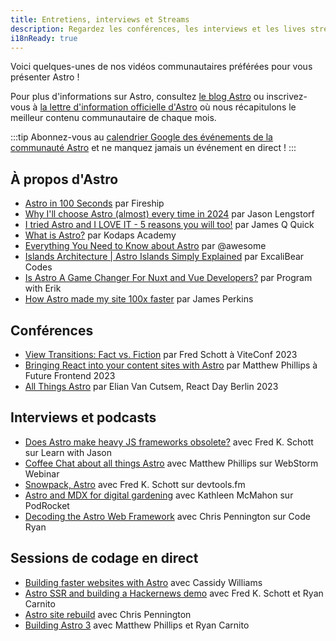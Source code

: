 ```yaml
---
title: Entretiens, interviews et Streams
description: Regardez les conférences, les interviews et les lives streams sur Astro!
i18nReady: true
---
```



Voici quelques-unes de nos vidéos communautaires préférées pour vous présenter Astro !  

Pour plus d'informations sur Astro, consultez [le blog Astro](https://astro.build/blog/) ou inscrivez-vous à [la lettre d'information officielle d'Astro](https://astro.build/newsletter/signup) où nous récapitulons le meilleur contenu communautaire de chaque mois.

:::tip
Abonnez-vous au [calendrier Google des événements de la communauté Astro](https://calendar.google.com/calendar/embed?src=c_g6re3u5gkl0mug3ktn1dibqhfk%40group.calendar.google.com) et ne manquez jamais un événement en direct !
:::

## À propos d'Astro

- [Astro in 100 Seconds](https://www.youtube.com/watch?v=dsTXcSeAZq8) par Fireship
- [Why I'll choose Astro (almost) every time in 2024](https://www.youtube.com/watch?v=kssIEqSJeMI) par Jason Lengstorf
- [I tried Astro and I LOVE IT - 5 reasons you will too!](https://www.youtube.com/watch?v=wND4lSml31A) par James Q Quick
- [What is Astro?](https://www.youtube.com/watch?v=oQDErNNzdwU) par Kodaps Academy
- [Everything You Need to Know about Astro](https://www.youtube.com/watch?v=rRxuVOutmFQ) par @awesome
- [Islands Architecture | Astro Islands Simply Explained](https://www.youtube.com/watch?v=kwqlP6Pe0SI) par ExcaliBear Codes
- [Is Astro A Game Changer For Nuxt and Vue Developers?](https://www.youtube.com/watch?v=Sq7eKxPqfSo) par Program with Erik
- [How Astro made my site 100x faster](https://www.youtube.com/watch?v=cOxA3kMYtkM) par James Perkins

## Conférences

- [View Transitions: Fact vs. Fiction](https://www.youtube.com/watch?v=iT-3amHK7tA&list=PLqGQbXn_GDmkOsHI7-Wrbv1GgAA4tJZhg&index=29)  par Fred Schott à ViteConf 2023
- [Bringing React into your content sites with Astro](https://www.youtube.com/watch?v=Fouws8iKPKQ) par Matthew Phillips à Future Frontend 2023
- [All Things Astro](https://www.youtube.com/watch?v=WKXHFIulZ9g) par Elian Van Cutsem, React Day Berlin 2023

## Interviews et podcasts

- [Does Astro make heavy JS frameworks obsolete?](https://www.youtube.com/watch?v=4Ohi9G-RCcE) avec Fred K. Schott sur Learn with Jason
- [Coffee Chat about all things Astro](https://www.youtube.com/watch?v=3eyedOP83fw) avec Matthew Phillips sur WebStorm Webinar
- [Snowpack, Astro](https://www.devtools.fm/episode/14) avec Fred K. Schott sur devtools.fm
- [Astro and MDX for digital gardening](https://podrocket.logrocket.com/astro-mdx-kathleen-mcmahon) avec Kathleen McMahon sur PodRocket
- [Decoding the Astro Web Framework](https://www.youtube.com/watch?v=4PKT8x78yOQ) avec Chris Pennington sur Code Ryan

## Sessions de codage en direct

- [Building faster websites with Astro](https://www.youtube.com/watch?v=0eka27P4Pr4) avec Cassidy Williams
- [Astro SSR and building a Hackernews demo](https://www.youtube.com/watch?v=2ZEMb_H-LYE) avec Fred K. Schott et Ryan Carnito
- [Astro site rebuild](https://www.youtube.com/watch?v=VDGEpachpwc) avec Chris Pennington
- [Building Astro 3](https://www.youtube.com/watch?v=2zhYwg_nBqQ) avec Matthew Phillips et Ryan Carnito

